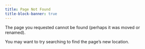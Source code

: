 ```yaml
---
title: Page Not Found
title-block-banner: true
---
```


The page you requested cannot be found (perhaps it was moved or renamed).

You may want to try searching to find the page's new location.